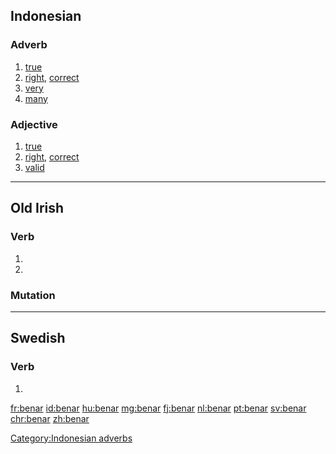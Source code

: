 ==Indonesian==

===Adverb===
{{head|id|adverbs}}

# [[true]]
# [[right]], [[correct]]
# [[very]]
# [[many]]

[[Category:Indonesian adverbs]]

===Adjective===
{{head|id|adjective}}

# [[true]]
# [[right]], [[correct]]
# [[valid]]

----
==Old Irish==

===Verb===
{{head|sga|verb form}}

# {{inflection of|benaid||3|s|pres|indc|pasv|relative|lang=sga}}
# {{inflection of|benaid||3|s|impr|pasv|lang=sga}}

===Mutation===
{{sga-mutation|b|enar}}

----

==Swedish==

===Verb===
{{head|sv|verb form}}

# {{sv-verb-form-pre|bena}}

[[fr:benar]]
[[id:benar]]
[[hu:benar]]
[[mg:benar]]
[[fj:benar]]
[[nl:benar]]
[[pt:benar]]
[[sv:benar]]
[[chr:benar]]
[[zh:benar]]